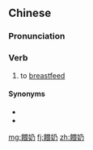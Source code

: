 {{also|喂奶}}
==Chinese==
{{zh-forms|s=喂奶}}

===Pronunciation===
{{zh-pron
|m=wèinǎi
|c=wai3 naai5
|cat=v
}}

===Verb===
{{zh-verb}}

# to [[breastfeed]]

====Synonyms====
* {{zh-l|母乳餵養|mǔrǔwèiyǎng}}
* {{zh-l|哺乳}}

[[mg:餵奶]]
[[fj:餵奶]]
[[zh:餵奶]]